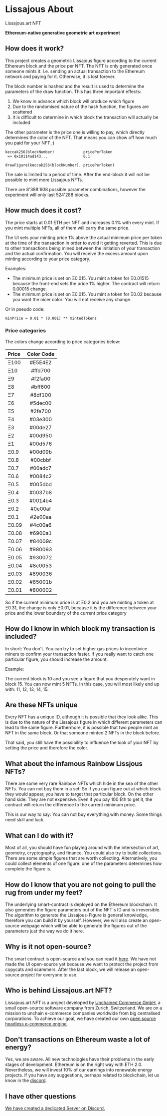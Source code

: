 # Lissajous About

Lissajous.art NFT

**Ethereum-native generative geometric art experiment**

## How does it work?

This project creates a geometric Lissajous figure according to the current
Ethereum block and the price per NFT. The NFT is only generated once someone
mints it. I.e. sending an actual transaction to the Ethereum network and paying
for it. Otherwise, it is lost forever.

The block number is hashed and the result is used to determine the parameters of
the draw function. This has three important effects:

1. We know in advance which block will produce which figure
2. Due to the randomised nature of the hash function, the figures are scattered
3. It is difficult to determine in which block the transaction will actually be
   included

The other parameter is the price one is willing to pay, which directly
determines the color of the NFT. That means you can show off how much you paid
for your NFT ;)

```
keccak256(blockNumber)             pricePerToken
 => 0x10114ad143...                0.1

drawFigure(keccak256(blockNumber), pricePerToken)
```

The sale is limited to a period of time. After the end-block it will not be
possible to mint more Lissajous NFTs.

There are 8'388'608 possible parameter combinations, however the experiment will
only last 524'288 blocks.

## How much does it cost?

The price starts at 0.01 ETH per NFT and increases 0.1% with every mint. If you
mint multiple NFTs, all of them will carry the same price.

The UI sets your minting price 1% above the actual minimum price per token at
the time of the transaction in order to avoid it getting reverted. This is due
to other transactions being mined between the initiation of your transaction and
the actual confirmation. You will receive the excess amount upon minting
according to your price category.

Examples:

- The minimum price is set on Ξ0.015. You mint a token for Ξ0.01515 because the
  front-end sets the price 1% higher. The contract will return 0.00015 change.
- The minimum price is set on Ξ0.015. You mint a token for Ξ0.02 because you
  want the nicer color: You will not receive any change.

Or in pseudo code:

```
minPrice = 0.01 * (0.001) ** mintedTokens
```

### Price categories

The colors change according to price categories below:

| Price | Color Code |
| :---- | :--------: |
| Ξ100  |  #E5E4E2   |
| Ξ10   |  #ffd700   |
| Ξ9    |  #f2fa00   |
| Ξ8    |  #bff600   |
| Ξ7    |  #8df100   |
| Ξ6    |  #5dec00   |
| Ξ5    |  #2fe700   |
| Ξ4    |  #03e300   |
| Ξ3    |  #00de27   |
| Ξ2    |  #00d950   |
| Ξ1    |  #00d576   |
| Ξ0.9  |  #00d09b   |
| Ξ0.8  |  #00cbbf   |
| Ξ0.7  |  #00adc7   |
| Ξ0.6  |  #0084c2   |
| Ξ0.5  |  #005dbd   |
| Ξ0.4  |  #0037b8   |
| Ξ0.3  |  #0014b4   |
| Ξ0.2  |  #0e00af   |
| Ξ0.1  |  #2e00aa   |
| Ξ0.09 |  #4c00a6   |
| Ξ0.08 |  #6900a1   |
| Ξ0.07 |  #84009c   |
| Ξ0.06 |  #980093   |
| Ξ0.05 |  #930072   |
| Ξ0.04 |  #8e0053   |
| Ξ0.03 |  #890036   |
| Ξ0.02 |  #85001b   |
| Ξ0.01 |  #800002   |

So if the current minimum price is at Ξ0.2 and you are minting a token at Ξ0.31,
the change is only Ξ0.01, because it is the difference between your price and
the lower boundary of the current price category

## How do I know in which block my transaction is included?

In short: You don't. You can try to set higher gas prices to incentivice miners
to confirm your transaction faster. If you really want to catch one particular
figure, you should increase the amount.

Example:

The current block is 10 and you see a figure that you desperately want in
block 15. You can now mint 5 NFTs. In this case, you will most likely end up
with: 11, 12, 13, 14, 15.

## Are these NFTs unique

Every NFT has a unique ID, although it is possible that they look alike. This is
due to the nature of the Lissajous figure in which different parameters can lead
to the same figure. Furthermore, it is possible that two people mint an NFT in
the same block. Or that someone minted 2 NFTs in the block before.

That said, you still have the possibility to influence the look of your NFT by
setting the price and therefore the color.

## What about the infamous Rainbow Lissjous NFTs?

There are some very rare Rainbow NFTs which hide in the sea of the other NFTs.
You can not buy them in a set: So if you can figure out at which block they
would appear, you have to target that particular block. On the other hand side:
They are not expensive. Even if you pay 100 Eth to get it, the contract will
return the difference to the current minimum price.

This is our way to say: You can not buy everything with money. Some things need
skill and luck.

## What can I do with it?

Most of all, you should have fun playing around with the intersection of art,
geometry, cryptography, and finance. You could also try to build collections.
There are some simple figures that are worth collecting. Alternatively, you
could collect elements of one figure: one of the parameters determines how
complete the figure is.

## How do I know that you are not going to pull the rug from under my feet?

The underlying smart-contract is deployed on the Ethereum blockchain. It also
generates the figure parameters out of the NFT's ID and is irreversible. The
algorithm to generate the Lissajous-Figure is general knowledge, therefore you
can build it by yourself. However, we will also create an open-source webpage
which will be able to generate the figures out of the parameters just the way we
do it here.

## Why is it not open-source?

The smart contract is open-source and you can read it
[here](https://etherscan.io/address/0x0Ac9f2dde31eEee4fFb3f2DE5578FaE7C97B5755#code).
We have not made the UI open-source yet because we want to protect the project
from copycats and scammers. After the last block, we will release an open-source
project for everyone to use.

## Who is behind Lissajous.art NFT?

Lissajous.art NFT is a project developed by
[Unchained Commerce GmbH](https://unchained.shop/), a small open-source software
company from Zurich, Switzerland. We are on a mission to unchain e-commerce
companies worldwide from big centralised corporations. To achieve our goal, we
have created our own
[open source headless e-commerce engine](https://github.com/unchainedshop/unchained).

## Don't transactions on Ethereum waste a lot of energy?

Yes, we are aware. All new technologies have their problems in the early stages
of development. Ethereum is on the right way with ETH 2.0. Nevertheless, we will
invest 10% of our earnings into renewable energy projects. If you have any
suggestions, perhaps related to blockchain, let us know in the
[discord](https://discord.gg/YQWVKy2b).

## I have other questions

[We have created a dedicated Server on Discord.](https://discord.gg/YQWVKy2b)
